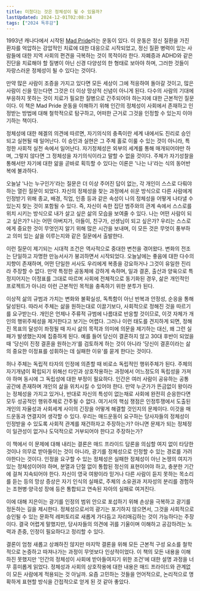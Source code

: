 ```yaml
---
title: 미쳤다는 것은 정체성이 될 수 있을까? 
lastUpdated: 2024-12-01T02:08:34
tags: ["2024 독후감"]
---
```



<Bookmark image="https://shopping-phinf.pstatic.net/main_4061948/40619487644.20230829085338.jpg" url="https://search.shopping.naver.com/book/catalog/40619487644" description="‘미쳤다는 것’을 문화와 정체성의 근거로 재발명하는 흥미진진한 철학적 탐구의 여정 모욕과 낙인을 걷어내는 것 이상으로, 우리는 무엇을 해야 할까?"/>

1993년 캐나다에서 시작된 [Mad Pride](https://en.wikipedia.org/wiki/Mad_pride)라는 운동이 있다.
이 운동은 정신 질환을 가진 환자를 억압하는 강압적인 치료에 대한 대응으로 시작되었고, 정신 질환 병력이 있는 사람들에 대한 지역 사회의 편견을 극복하는 것이 목적이라 한다.
자폐증과 ADHD와 같은 진단을 치료해야 할 질병이 아닌 신경 다양성의 한 형태로 보아야 하며, 그러한 것들이 자랑스러운 정체성이 될 수 있다는 것이다.

만약 많은 사람이 조증을 가지고 있다면 모든 세상이 그에 적응하여 돌아갈 것이고, 많은 사람이 신을 믿는다면 그것은 더 이상 망상적 신념이 아니게 된다. 다수의 사람의 기대에 부응하지 못하는 것이 치료가 필요한 질병으로 간주되어야 하는지에 대한 근본적인 질문이다. 이 책은 Mad Pride 운동을 이해하기 위해 인간의 정체성이 사회에서 존재하고 인정받는 방법에 대해 철학적으로 탐구하고, 어떠한 근거로 그것을 인정할 수 있는지 이야기하는 책이다.

정체성에 대한 헤겔의 의견에 따르면, 자기의식의 충족이란 세계 내에서도 진리로 승인되고 실현될 때 일어난다. 이 승인과 실현은 그 주체 홀로 이룰 수 있는 것이 아니라, 특정한 사회적 실천 속에서 일어난다. 자기정체성은 외부의 세계를 통해 매개되어야만 하며, 그렇지 않다면 그 정체성을 자기의식이라고 말할 수 없을 것이다. 주체가 자기성찰을 통해서만 자기에 대한 앎을 곧바로 획득할 수 있다는 이론은 '나는 나'라는 식의 동어반복에 불과하다. 

오늘날 '나는 누구인가'라는 질문은 더 이상 주어진 답이 없는, 각 개인이 스스로 다뤄야 하는 열린 질문이 되었다. 자신의 정체성을 찾는 과정에서 쉬운 방식으로 다른 사람에게 인정받기 위해 종교, 배경, 직업, 인종 등과 같은 속성이 나의 정체성을 어떻게 나타낼 수 있는지 찾는 것이 포함될 수 있다. 즉, 자신이 속한 집단 범주와의 관계 속에서 스스로를 위치 시키는 방식으로 내가 살고 싶은 삶의 모습을 보여줄 수 있다. 나는 어떤 사람이 되고 싶은가? 나는 어떤 아버지가, 아들이, 친구가, 선생님이 되고 싶은가? 우리는 스스로에게 중요한 것이 무엇인지 알기 위해 많은 시간을 보내며, 이 모든 것은 무엇이 풍부하고 의미 있는 삶을 이루는지와 같은 질문에서 출발한다. 

이런 질문이 제기되는 시대적 조건은 역사적으로 중대한 변천을 겪어왔다. 변화의 전조는 단일하고 자명한 만능서사가 붕괴하면서 시작되었다. 오늘날에는 좋음에 대한 다수의 지향이 존재하며, 어떤 단일한 서사도 우리에게 복종을 강요하거나 그것이 유일한 진리라 주장할 수 없다. 만약 특정한 공동체에 강하게 속하며, 일과 결혼, 출산과 양육으로 특정지어지는 이정표를 그대로 따르며 사회에 전체적으로 동기화된 경우, 삶은 개인적인 프로젝트가 아니라 이런 근본적인 목적을 충족하기 위한 분투가 된다. 

이상적 삶의 규범과 가치는 변화와 불확실성, 독특함이 아닌 반복과 안정성, 순응을 통해 달성된다. 따라서 주체는 삶을 원하는대로 이끌기보다, 사회적으로 정해진 것을 따르기를 요구받는다. 개인은 언제나 주류적 규범에 나름대로 반응할 것이므로, 이것 자체가 개인의 행위주체성을 제거한다고 보기는 어렵다. 그러나 이런 태도를 견지하게 되면, 정해진 목표의 달성이 좌정될 때 자시 삶의 목적과 의미에 의문을 제기하는 대신, 왜 그런 실패가 발생했는지에 집중하게 된다. 예를 들어 당신이 결혼하지 않고 30대 후반이 되었을 때 '당신이 진정 결혼을 원하는가'를 검토하게 하는 것이 아니라 '당신이 결혼이라는 삶의 중요한 이정표를 성휘하는 데 실패한 이유'를 묻게 한다는 것이다. 

허나 주체는 독립적 타자의 인정에 의존할 때 비로소 독립적인 행위주체가 된다. 주체의 자기개념이 확립되기 위해선 타인과 상호작용하는 과정에서 어느정도의 독립성을 가져야 하며 동시에 그 독립성에 대한 부정이 필요하다. 인간은 여러 사람이 공유하는 공통 공간에 존재하며 개인의 삶을 위치시킬 수 있어야 한다. 만약 누군가가 뜬금없이 왕이라는 정체성을 가지고 있거나, 반대로 자신의 특성이 없는채로 사회에 완전히 순응한다면 모두 성공적인 행위주체로 간주될 수 없다. 여기서의 핵심 쟁점은 인정투쟁에서 도출된 개인의 자율성과 사회세계 사이의 긴장을 어떻게 해결할 것인지의 문제이다. 이것을 매드운동과 연결지어 생각할 수 있다. 우리는 매드운동이 요구하는 당사자들의 정체성이 인정받을 수 있도록 사회적 관계를 재건하자고 주장하는가? 아니면 문제가 되는 정체정이 일관성이 없거나 도덕적으로 거부되어야 한다고 주장하는가?

이 책에서 이 문제에 대해 내리는 결론은 매드 프라이드 담론을 의심할 여지 없이 타당한 것이나 의무로 받아들이는 것이 아니라, 광기를 정체성으로 인정할 수 있는 경로를 가려야한다는 것이다. 인정을 요구할 수 있는 정체성은 실패한 정체성이 아닌 논쟁의 여지가 있는 정체성이어야 하며, 분열과 단절 없이 통합된 정신의 표현이어야 하고, 충분한 기간에 걸쳐 지속되어야 한다. 자신이 영국 여왕이라 믿거나 다른 사람이 듣지 못하는 목소리를 듣는 등의 망상 증상은 자기 인식의 실패로, 주체의 소유권과 저자성의 분리를 경험하는 조현병·양극성 장애 등은 통합되고 연속된 자아의 실패로 여겨진다. 

이에 대해 지은이는 광기를 인정의 범위 안으로 포섭하기 위해 손상을 극복하고 광기를 정돈하는 길을 제시한다. 정체성으로서의 광기는 포기하지 않으면서, 그것을 사회적으로 승인될 수 있는 문화적 레퍼토리로 새롭게 가다듬고 자리매김하는 것이 가능하다는 주장이다. 결국 어렵게 말했지만, 당사자들의 의견에 귀를 기울이며 이해하고 공감하려는 노력과 존중, 인정이 필요하다고 정리할 수 있다. 

결론이 엄청 새롭고 상쾌하진 않지만 마지막 결론을 위해 모든 근본적 구성 요소를 철학적으로 논증하고 따져나가는 과정이 무엇보다 인상적이었다. 이 책의 모든 내용을 이해하진 못했지만 '인간의 정체성이 사회에 받아들여지기 위한 조건'에 대한 설명 과정을 너무 흥미롭게 읽었다. 정체성과 사회의 상호작용에 대한 내용은 매드 프라이드와 관계없이 모든 사람에게 적용되는 것 아닐까. 요즘 고민하는 것들을 언어적으로, 논리적으로 명확하게 표현할 방식을 간접적으로 얻게 된 것 같아 좋았다.



